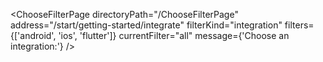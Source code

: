 

<ChooseFilterPage
  directoryPath="/ChooseFilterPage"
  address="/start/getting-started/integrate"
  filterKind="integration"
  filters={['android', 'ios', 'flutter']}
  currentFilter="all"
  message={'Choose an integration:'}
/>
